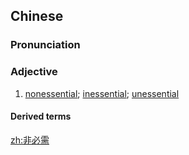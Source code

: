 ==Chinese==
{{zh-forms|type=12}}

===Pronunciation===
{{zh-pron
|m=fēibìxū
|c=fei1 bit1 seoi1
|cat=a
}}

===Adjective===
{{zh-adj}}

# [[nonessential]]; [[inessential]]; [[unessential]] {{gloss|used as an attributive}}

====Derived terms====
{{zh-der|非必需氨基酸}}

[[zh:非必需]]